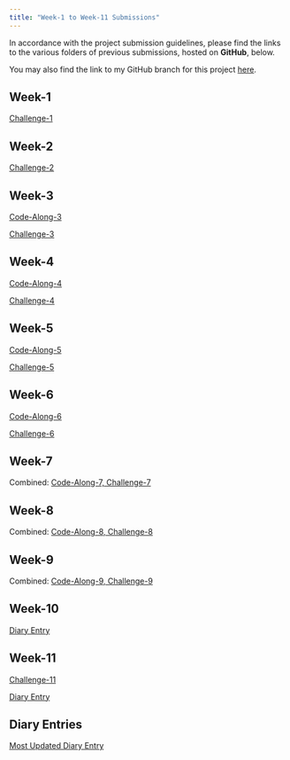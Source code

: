 ```yaml
---
title: "Week-1 to Week-11 Submissions"
---
```


In accordance with the project submission guidelines, please find the links to the various folders of previous submissions, hosted on <b>GitHub</b>, below.

You may also find the link to my GitHub branch for this project [here](https://github.com/mjswelise/nm2207-elise/tree/main).

## Week-1

[Challenge-1](https://github.com/mjswelise/nm2207-elise/blob/Week-1/Challenge-1_Safari.pdf)

## Week-2

[Challenge-2](https://github.com/mjswelise/nm2207-elise/blob/Week-2/Challenge-2.pdf)

## Week-3

[Code-Along-3](https://github.com/mjswelise/nm2207-elise/blob/Week-3/Week-3_Code-Along.pdf)

[Challenge-3](https://github.com/mjswelise/nm2207-elise/blob/Week-3/Challenge-3.pdf)

## Week-4

[Code-Along-4](https://github.com/mjswelise/nm2207-elise/blob/Week-4/Week-4:-Code-along.pdf)

[Challenge-4](https://github.com/mjswelise/nm2207-elise/blob/Week-4/Challenge-4.pdf)

## Week-5

[Code-Along-5](https://github.com/mjswelise/nm2207-elise/blob/Week-5/Week-5-Code-Along.pdf)

[Challenge-5](https://github.com/mjswelise/nm2207-elise/blob/Week-5/Challenge-5.pdf)

## Week-6

[Code-Along-6](https://github.com/mjswelise/nm2207-elise/blob/Week-6/Week-6-Code-along-Elise.pdf)

[Challenge-6](https://github.com/mjswelise/nm2207-elise/blob/Week-6/Challenge-6-Elise.pdf)

## Week-7

Combined: [Code-Along-7, Challenge-7](https://github.com/mjswelise/nm2207-elise/blob/Week-7/Challenge-7_PDF.pdf)

## Week-8

Combined: [Code-Along-8, Challenge-8](https://github.com/mjswelise/nm2207-elise/blob/Week-8/Code-Along-Challenge-8.pdf)

## Week-9

Combined: [Code-Along-9, Challenge-9](https://github.com/mjswelise/nm2207-elise/blob/Week-9/Week-9.pdf)

## Week-10

[Diary Entry](https://github.com/mjswelise/nm2207-elise/blob/Week-10)

## Week-11

[Challenge-11](https://github.com/mjswelise/nm2207-elise/blob/Week-11/Challenge-11.pdf)

[Diary Entry](https://github.com/mjswelise/nm2207-elise/blob/Week-11/Diary-Entries.Rmd)

## Diary Entries
[Most Updated Diary Entry](https://github.com/mjswelise/nm2207-elise/blob/Week-11/Diary-Entries.Rmd)
